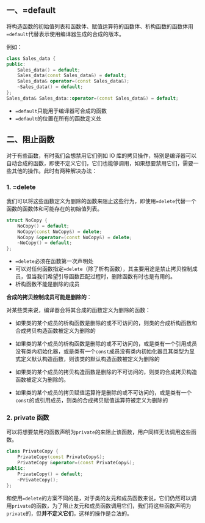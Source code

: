 ## 一、=default

将构造函数的初始值列表和函数体、赋值运算符的函数体、析构函数的函数体用`=default`代替表示使用编译器生成的合成的版本。

例如：

```cpp
class Sales_data {
public:
    Sales_data() = default;
    Sales_data(const Sales_data&) = default;
    Sales_data& operator=(const Sales_data&);
    ~Sales_data() = default;
};
Sales_data& Sales_data::operator=(const Sales_data&) = default;
```

- `=default`只能用于编译器可合成的函数
- `=default`的位置在所有的函数定义处



## 二、阻止函数

对于有些函数，有时我们会想禁用它们例如 IO 库的拷贝操作，特别是编译器可以自动合成的函数，即使不定义它们，它们也能够调用，如果想要禁用它们，需要一些其他的操作。此时有两种解决办法：

### 1. =delete

我们可以将这些函数定义为删除的函数来阻止这些行为，即使用`=delete`代替一个函数的函数体和可能存在的初始值列表。

```cpp
struct NoCopy {
    NoCopy() = default;
    NoCopy(const NoCopy&) = delete;
    NoCopy &operator=(const NoCopy&) = delete;
    ~NoCopy() = default;
};
```

- `=delete`必须在函数第一次声明处
- 可以对任何函数指定`=delete`（除了析构函数），其主要用途是禁止拷贝控制成员，但当我们希望引导函数匹配过程时，删除函数有时也是有用的。
- 析构函数不能是删除的成员

**合成的拷贝控制成员可能是删除的**：

对某些类来说，编译器会将其合成的函数定义为删除的函数：

- 如果类的某个成员的析构函数是删除的或不可访问的，则类的合成析构函数和合成拷贝构造函数被定义为删除的
- 如果类的某个成员的析构函数是删除的或不可访问的，或是类有一个引用成员没有类内初始化器，或是类有一个`const`成员没有类内初始化器且其类型为显式定义默认构造函数，则该类的默认构造函数被定义为删除的

- 如果类的某个成员的拷贝构造函数是删除的不可访问的，则类的合成拷贝构造函数被定义为删除的。
- 如果类的某个成员的拷贝赋值运算符是删除的或不可访问的，或是类有一个`const`的或引用成员，则类的合成拷贝赋值运算符被定义为删除的



### 2. private 函数

可以将想要禁用的函数声明为`private`的来阻止该函数，用户同样无法调用这些函数。

```cpp
class PrivateCopy {
    PrivateCopy(const PrivateCopy&);
    PrivateCopy &operator=(const PrivateCopy&);
public:
    PrivateCopy() = default;
    ~PrivateCopy();
};
```

和使用`=delete`的方案不同的是，对于类的友元和成员函数来说，它们仍然可以调用`private`的函数，为了阻止友元和成员函数调用它们，我们将这些函数声明为`private`的，但**并不定义它们**，这样的操作是合法的。